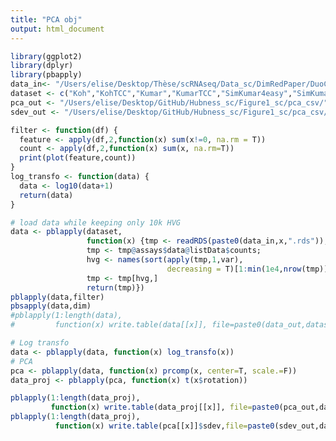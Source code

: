```yaml
---
title: "PCA obj"
output: html_document
---
```


```r
library(ggplot2)
library(dplyr)
library(pbapply)
data_in<- "/Users/elise/Desktop/Thèse/scRNAseq/Data_sc/DimRedPaper/DuoClustering2018/sce_full/sce_full_"
dataset <- c("Koh","KohTCC","Kumar","KumarTCC","SimKumar4easy","SimKumar4hard","SimKumar8hard","Trapnell","TrapnellTCC","Zhengmix4eq","Zhengmix4uneq","Zhengmix8eq")
pca_out <- "/Users/elise/Desktop/GitHub/Hubness_sc/Figure1_sc/pca_csv/"
sdev_out <- "/Users/elise/Desktop/GitHub/Hubness_sc/Figure1_sc/pca_csv/sdev_"
```

```r
filter <- function(df) {
  feature <- apply(df,2,function(x) sum(x!=0, na.rm = T))
  count <- apply(df,2,function(x) sum(x, na.rm=T))
  print(plot(feature,count))
}
log_transfo <- function(data) {
  data <- log10(data+1)
  return(data)
}
```

```r
# load data while keeping only 10k HVG
data <- pblapply(dataset,
                 function(x) {tmp <- readRDS(paste0(data_in,x,".rds"));
                 tmp <- tmp@assays$data@listData$counts;
                 hvg <- names(sort(apply(tmp,1,var),
                                   decreasing = T)[1:min(1e4,nrow(tmp))]);
                 tmp <- tmp[hvg,]
                 return(tmp)})
pblapply(data,filter)
pbsapply(data,dim)
#pblapply(1:length(data),
#         function(x) write.table(data[[x]], file=paste0(data_out,dataset[x],".csv")))

# Log transfo
data <- pblapply(data, function(x) log_transfo(x))
# PCA
pca <- pblapply(data, function(x) prcomp(x, center=T, scale.=F))
data_proj <- pblapply(pca, function(x) t(x$rotation))

pblapply(1:length(data_proj),
         function(x) write.table(data_proj[[x]], file=paste0(pca_out,dataset[x],"_pca_readyforhubness.csv")))
pblapply(1:length(data_proj),
          function(x) write.table(pca[[x]]$sdev,file=paste0(sdev_out,dataset[x],".csv")))
```
